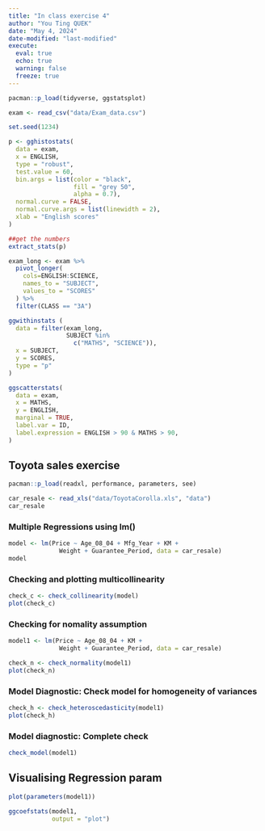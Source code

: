 ```yaml
---
title: "In class exercise 4"
author: "You Ting QUEK"
date: "May 4, 2024"
date-modified: "last-modified"
execute: 
  eval: true
  echo: true
  warning: false
  freeze: true
---
```


```r
pacman::p_load(tidyverse, ggstatsplot)
```

```r
exam <- read_csv("data/Exam_data.csv")
```

```r
set.seed(1234)

p <- gghistostats(
  data = exam,
  x = ENGLISH,
  type = "robust",
  test.value = 60,
  bin.args = list(color = "black",
                  fill = "grey 50",
                  alpha = 0.7),
  normal.curve = FALSE,
  normal.curve.args = list(linewidth = 2),
  xlab = "English scores"
)


```

```r
##get the numbers
extract_stats(p)
```

```r

exam_long <- exam %>%
  pivot_longer(
    cols=ENGLISH:SCIENCE,
    names_to = "SUBJECT",
    values_to = "SCORES"
  ) %>%
  filter(CLASS == "3A")

```

```r
ggwithinstats (
  data = filter(exam_long, 
                SUBJECT %in%
                  c("MATHS", "SCIENCE")),
  x = SUBJECT,
  y = SCORES,
  type = "p"
)
```

```r
ggscatterstats(
  data = exam,
  x = MATHS,
  y = ENGLISH,
  marginal = TRUE,
  label.var = ID,
  label.expression = ENGLISH > 90 & MATHS > 90,
)
```

## Toyota sales exercise

```r
pacman::p_load(readxl, performance, parameters, see)
```

```r
car_resale <- read_xls("data/ToyotaCorolla.xls", "data")
car_resale
```

### Multiple Regressions using lm()

```r
model <- lm(Price ~ Age_08_04 + Mfg_Year + KM + 
              Weight + Guarantee_Period, data = car_resale)
model
```

### Checking and plotting multicollinearity

```r
check_c <- check_collinearity(model)
plot(check_c)
```

### Checking for nomality assumption

```r
model1 <- lm(Price ~ Age_08_04 + KM + 
              Weight + Guarantee_Period, data = car_resale)

check_n <- check_normality(model1)
plot(check_n)
```

### Model Diagnostic: Check model for homogeneity of variances

```r
check_h <- check_heteroscedasticity(model1)
plot(check_h)
```

### Model diagnostic: Complete check

```r
check_model(model1)
```

## Visualising Regression param

```r
plot(parameters(model1))
```

```r
ggcoefstats(model1, 
            output = "plot")
```
